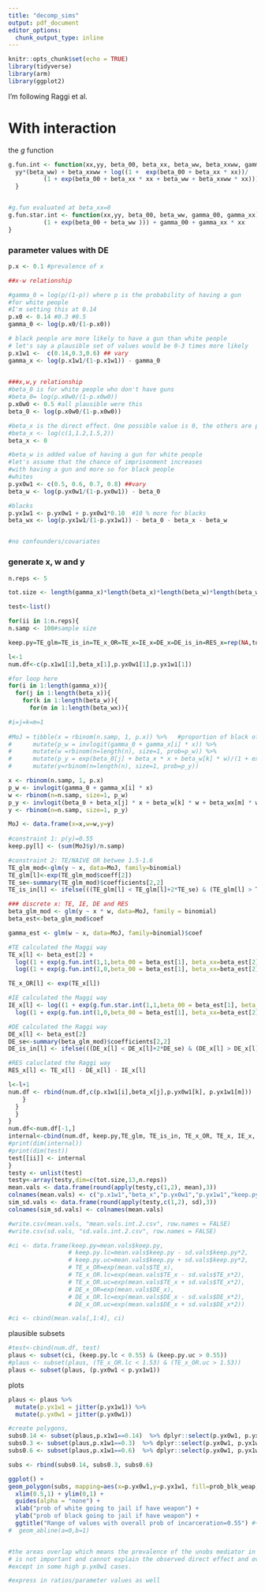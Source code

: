 ```yaml
---
title: "decomp_sims"
output: pdf_document
editor_options: 
  chunk_output_type: inline
---
```


```r
knitr::opts_chunk$set(echo = TRUE)
library(tidyverse)
library(arm)
library(ggplot2)
```

I'm following Raggi et al.


# With interaction

the $g$ function

```r
g.fun.int <- function(xx,yy, beta_00, beta_xx, beta_ww, beta_xxww, gamma_00, gamma_xx){
  yy*(beta_ww) + beta_xxww + log((1 +  exp(beta_00 + beta_xx * xx))/
          (1 + exp(beta_00 + beta_xx * xx + beta_ww + beta_xxww * xx))) + gamma_00 + gamma_xx * xx
  }


#g.fun evaluated at beta_xx=0
g.fun.star.int <- function(xx,yy, beta_00, beta_ww, gamma_00, gamma_xx){  yy*(beta_ww) +  log((1 +  exp(beta_00))/
          (1 + exp(beta_00 + beta_ww ))) + gamma_00 + gamma_xx * xx
}

```


### parameter values with DE
```r
p.x <- 0.1 #prevalence of x

##x-w relationship

#gamma_0 = log(p/(1-p)) where p is the probability of having a gun 
#for white people 
#I'm setting this at 0.14
p.x0 <- 0.14 #0.3 #0.5
gamma_0 <- log(p.x0/(1-p.x0))

# black people are more likely to have a gun than white people
# let's say a plausible set of values would be 0-3 times more likely
p.x1w1 <-  c(0.14,0.3,0.6) ## vary 
gamma_x <- log(p.x1w1/(1-p.x1w1)) - gamma_0
                 

###x,w,y relationship
#beta_0 is for white people who don't have guns
#beta_0= log(p.x0w0/(1-p.x0w0))
p.x0w0 <- 0.5 #all plausible were this
beta_0 <- log(p.x0w0/(1-p.x0w0))

#beta_x is the direct effect. One possible value is 0, the others are positive
#beta_x <- log(c(1,1.2,1.5,2))
beta_x <- 0

#beta_w is added value of having a gun for white people 
#let's assume that the chance of imprisonment increases
#with having a gun and more so for black people
#whites
p.yx0w1 <- c(0.5, 0.6, 0.7, 0.8) ##vary
beta_w <- log(p.yx0w1/(1-p.yx0w1)) - beta_0 

#blacks
p.yx1w1 <- p.yx0w1 + p.yx0w1*0.10  #10 % more for blacks
beta_wx <- log(p.yx1w1/(1-p.yx1w1)) - beta_0 - beta_x - beta_w


#no confounders/covariates
```


### generate x, w and y

```r
n.reps <- 5

tot.size <- length(gamma_x)*length(beta_x)*length(beta_w)*length(beta_wx)

test<-list()

for(ii in 1:n.reps){
n.samp <- 100#sample size

keep.py=TE_glm=TE_is_in=TE_x_OR=TE_x=IE_x=DE_x=DE_is_in=RES_x=rep(NA,tot.size)

l<-1
num.df<-c(p.x1w1[1],beta_x[1],p.yx0w1[1],p.yx1w1[1])

#for loop here
for(i in 1:length(gamma_x)){
  for(j in 1:length(beta_x)){
    for(k in 1:length(beta_w)){
      for(m in 1:length(beta_wx)){

#i=j=k=m=1
      
#MoJ = tibble(x = rbinom(n.samp, 1, p.x)) %>%   #proportion of black offenders.
#      mutate(p_w = invlogit(gamma_0 + gamma_x[i] * x)) %>%
#      mutate(w =rbinom(n=length(n), size=1, prob=p_w)) %>% 
#      mutate(p_y = exp(beta_0[j] + beta_x * x + beta_w[k] * w)/(1 + exp(beta_0[j] + beta_x * x + beta_w[k] * w))) %>%
#      mutate(y=rbinom(n=length(n), size=1, prob=p_y))

x <- rbinom(n.samp, 1, p.x)
p_w <- invlogit(gamma_0 + gamma_x[i] * x)
w <- rbinom(n=n.samp, size=1, p_w)
p_y <- invlogit(beta_0 + beta_x[j] * x + beta_w[k] * w + beta_wx[m] * w * x)
y <- rbinom(n=n.samp, size=1, p_y)

MoJ <- data.frame(x=x,w=w,y=y)
      
#constraint 1: p(y)=0.55
keep.py[l] <- (sum(MoJ$y)/n.samp)

#constraint 2: TE/NAIVE OR betwee 1.5-1.6
TE_glm_mod<-glm(y ~ x, data=MoJ, family=binomial)
TE_glm[l]<-exp(TE_glm_mod$coeff[2])
TE_se<-summary(TE_glm_mod)$coefficients[2,2]
TE_is_in[l] <- ifelse(((TE_glm[l] < TE_glm[l]+2*TE_se) & (TE_glm[l] > TE_glm[l]-2*TE_se)),1,0)

### discrete x: TE, IE, DE and RES
beta_glm_mod <- glm(y ~ x * w, data=MoJ, family = binomial)
beta_est<-beta_glm_mod$coef

gamma_est <- glm(w ~ x, data=MoJ, family=binomial)$coef

#TE calculated the Maggi way
TE_x[l] <- beta_est[2] + 
  log((1 + exp(g.fun.int(1,1,beta_00 = beta_est[1], beta_xx=beta_est[2], beta_ww=beta_est[3],beta_xxww=beta_est[4],gamma_00=gamma_est[1], gamma_xx = gamma_est[2])))/(1+exp(g.fun.int(0,1,beta_00 = beta_est[1], beta_xx=beta_est[2], beta_ww=beta_est[3],beta_xxww=beta_est[4],gamma_00=gamma_est[1], gamma_xx = gamma_est[2])))) - 
  log((1 + exp(g.fun.int(1,0,beta_00 = beta_est[1], beta_xx=beta_est[2], beta_ww=beta_est[3],beta_xxww=beta_est[4],gamma_00=gamma_est[1], gamma_xx = gamma_est[2])))/(1+exp(g.fun.int(0,0,beta_00 = beta_est[1], beta_xx=beta_est[2], beta_ww=beta_est[3],beta_xxww=beta_est[4],gamma_00=gamma_est[1], gamma_xx = gamma_est[2]))))

TE_x_OR[l] <- exp(TE_x[l])

#IE calculated the Maggi way
IE_x[l] <- log((1 + exp(g.fun.star.int(1,1,beta_00 = beta_est[1], beta_ww=beta_est[3],gamma_00=gamma_est[1], gamma_xx = gamma_est[2])))/(1+exp(g.fun.star.int(0,1,beta_00 = beta_est[1], beta_ww=beta_est[3],gamma_00=gamma_est[1], gamma_xx = gamma_est[2])))) - 
  log((1 + exp(g.fun.int(1,0,beta_00 = beta_est[1], beta_xx=beta_est[2], beta_ww=beta_est[3],beta_xxww=beta_est[4],gamma_00=gamma_est[1], gamma_xx = gamma_est[2])))/(1+exp(g.fun.int(0,0,beta_00 = beta_est[1], beta_xx=beta_est[2], beta_ww=beta_est[3],beta_xxww=beta_est[4],gamma_00=gamma_est[1], gamma_xx = gamma_est[2]))))

#DE calculated the Raggi way 
DE_x[l] <- beta_est[2]
DE_se<-summary(beta_glm_mod)$coefficients[2,2]
DE_is_in[l] <- ifelse(((DE_x[l] < DE_x[l]+2*DE_se) & (DE_x[l] > DE_x[l]-2*DE_se)),1,0)

#RES caluclated the Raggi way
RES_x[l] <- TE_x[l] - DE_x[l] - IE_x[l] 

l<-l+1
num.df <- rbind(num.df,c(p.x1w1[i],beta_x[j],p.yx0w1[k], p.yx1w1[m]))
    }
  }
  }
}
num.df<-num.df[-1,]
internal<-cbind(num.df, keep.py,TE_glm, TE_is_in, TE_x_OR, TE_x, IE_x, DE_x, DE_is_in, RES_x)
#print(dim(internal))
#print(dim(test))
test[[ii]] <- internal
}
testy <- unlist(test)
testy<-array(testy,dim=c(tot.size,13,n.reps))
mean.vals <- data.frame(round(apply(testy,c(1,2), mean),3))
colnames(mean.vals) <- c("p.x1w1","beta_x","p.yx0w1","p.yx1w1","keep.py","TE_glm", "TE_is_in" ,"TE_x_OR", "TE_x", "IE_x", "DE_x","DE_is_in", "RES_x")
sim_sd.vals <- data.frame(round(apply(testy,c(1,2), sd),3))
colnames(sim_sd.vals) <- colnames(mean.vals)

#write.csv(mean.vals, "mean.vals.int.2.csv", row.names = FALSE)
#write.csv(sd.vals, "sd.vals.int.2.csv", row.names = FALSE)

#ci <- data.frame(keep.py=mean.vals$keep.py, 
                 # keep.py.lc=mean.vals$keep.py - sd.vals$keep.py*2,
                 # keep.py.uc=mean.vals$keep.py + sd.vals$keep.py*2,
                 # TE_x_OR=exp(mean.vals$TE_x),
                 # TE_x_OR.lc=exp(mean.vals$TE_x - sd.vals$TE_x*2),
                 # TE_x_OR.uc=exp(mean.vals$TE_x + sd.vals$TE_x*2),
                 # DE_x_OR=exp(mean.vals$DE_x),
                 # DE_x_OR.lc=exp(mean.vals$DE_x - sd.vals$DE_x*2),
                 # DE_x_OR.uc=exp(mean.vals$DE_x + sd.vals$DE_x*2))

#ci <- cbind(mean.vals[,1:4], ci)
```

plausible subsets
```r
#test<-cbind(num.df, test)
plaus <- subset(ci, (keep.py.lc < 0.55) & (keep.py.uc > 0.55))
#plaus <- subset(plaus, (TE_x_OR.lc < 1.53) & (TE_x_OR.uc > 1.53))
plaus <- subset(plaus, (p.yx0w1 < p.yx1w1))
```

plots
```r
plaus <- plaus %>% 
  mutate(p.yx1w1 = jitter(p.yx1w1)) %>%
  mutate(p.yx0w1 = jitter(p.yx0w1))

#create polygons,
subs0.14 <- subset(plaus,p.x1w1==0.14)  %>% dplyr::select(p.yx0w1, p.yx1w1) %>% slice(chull(.)) %>% mutate(prob_blk_weap = "0.14")
subs0.3 <- subset(plaus,p.x1w1==0.3)  %>% dplyr::select(p.yx0w1, p.yx1w1) %>% slice(chull(.)) %>% mutate(prob_blk_weap = "0.3")
subs0.6 <- subset(plaus,p.x1w1==0.6)  %>% dplyr::select(p.yx0w1, p.yx1w1) %>% slice(chull(.))%>% mutate(prob_blk_weap = "0.6")

subs <- rbind(subs0.14, subs0.3, subs0.6)

ggplot() + 
geom_polygon(subs, mapping=aes(x=p.yx0w1,y=p.yx1w1, fill=prob_blk_weap, alpha=0.5))+ 
  xlim(0.5,1) + ylim(0,1) +  
  guides(alpha = "none") +
  xlab("prob of white going to jail if have weapon") +
  ylab("prob of black going to jail if have weapon") +
  ggtitle("Range of values with overall prob of incarceration=0.55") #+
#  geom_abline(a=0,b=1)


#the areas overlap which means the prevalence of the unobs mediator in the pop
# is not important and cannot explain the observed direct effect and overall rate of incarceration
#except in some high p.yx0w1 cases.

#express in ratios/parameter values as well





```


